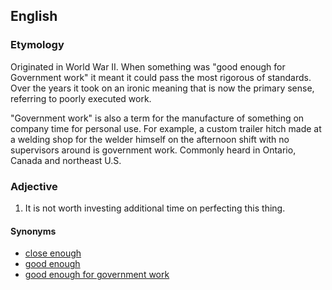 ==English==

===Etymology===
Originated in World War II. When something was "good enough for Government work" it meant it could pass the most rigorous of standards. Over the years it took on an ironic meaning that is now the primary sense, referring to poorly executed work.

"Government work" is also a term for the manufacture of something on company time for personal use. For example, a custom trailer hitch made at a welding shop for the welder himself on the afternoon shift with no supervisors around is government work. Commonly heard in Ontario, Canada and northeast U.S.

===Adjective===
{{head|en|adjective|head=[[close]] [[enough]] [[for]] [[government]] [[work]]}}

# {{idiomatic|humorous|disparaging|slang}} It is not worth investing additional time on perfecting this thing.

====Synonyms====
* [[close enough]]
* [[good enough]]
* [[good enough for government work]]